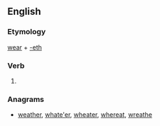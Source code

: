 ==English==

===Etymology===
[[wear]] + [[-eth]]

===Verb===
{{en-verb form}}

# {{archaic third-person singular of|wear}}

===Anagrams===
* [[weather#English|weather]], [[whate'er#English|whate'er]], [[wheater#English|wheater]], [[whereat#English|whereat]], [[wreathe#English|wreathe]]